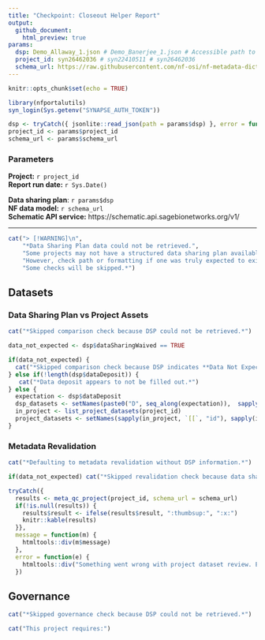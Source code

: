 ```yaml
---
title: "Checkpoint: Closeout Helper Report"
output:
  github_document:
    html_preview: true
params:
  dsp: Demo_Allaway_1.json # Demo_Banerjee_1.json # Accessible path to DSP data, which should be in JSON format
  project_id: syn26462036 # syn22410511 # syn26462036
  schema_url: https://raw.githubusercontent.com/nf-osi/nf-metadata-dictionary/main/NF.jsonld
---
```



```r
knitr::opts_chunk$set(echo = TRUE)

library(nfportalutils)
syn_login(Sys.getenv("SYNAPSE_AUTH_TOKEN"))
```


```r
dsp <- tryCatch({ jsonlite::read_json(path = params$dsp) }, error = function(e) NULL)
project_id <- params$project_id
schema_url <- params$schema_url

```

### Parameters

**Project:** `r project_id`  
**Report run date:** `r Sys.Date()`


**Data sharing plan**: `r params$dsp`  
**NF data model:** `r schema_url`  
**Schematic API service:** https://schematic.api.sagebionetworks.org/v1/

---

```r

cat("> [!WARNING]\n", 
    "*Data Sharing Plan data could not be retrieved.", 
    "Some projects may not have a structured data sharing plan available.",
    "However, check path or formatting if one was truly expected to exist.",
    "Some checks will be skipped.*")

```

## Datasets

### Data Sharing Plan vs Project Assets

```r

cat("*Skipped comparison check because DSP could not be retrieved.*")

```


```r

data_not_expected <- dsp$dataSharingWaived == TRUE

if(data_not_expected) {
  cat("*Skipped comparison check because DSP indicates **Data Not Expected**.*")
} else if(!length(dsp$dataDeposit)) {
   cat("*Data deposit appears to not be filled out.*")
} else {
  expectation <- dsp$dataDeposit
  dsp_datasets <- setNames(paste0("D", seq_along(expectation)),  sapply(dsp$dataDeposit, `[[`, "dataLabel"))
  in_project <- list_project_datasets(project_id)
  project_datasets <- setNames(sapply(in_project, `[[`, "id"), sapply(in_project, `[[`, "name"))
}

```


### Metadata Revalidation

```r
  
cat("*Defaulting to metadata revalidation without DSP information.*")
```


```r

if(data_not_expected) cat("*Skipped revalidation check because data sharing plan indicates **Data Not Expected**.*")

```


```r

tryCatch({
  results <- meta_qc_project(project_id, schema_url = schema_url)
  if(!is.null(results)) {
    results$result <- ifelse(results$result, ":thumbsup:", ":x:")
    knitr::kable(results)
  }},
  message = function(m) {
    htmltools::div(m$message)
  },
  error = function(e) {
    htmltools::div("Something went wrong with project dataset review. Error message:", e$message)
  })

```


## Governance

```r

cat("*Skipped governance check because DSP could not be retrieved.*")
```

```r

cat("This project requires:")


```

